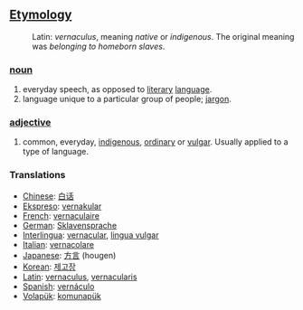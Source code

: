 ==[[Etymology]]==
:Latin: ''vernaculus'', meaning ''native'' or ''indigenous''. The original meaning was ''belonging to homeborn slaves''.
===[[noun]]===
#everyday speech, as opposed to [[literary]] [[language]].
#language unique to a particular group of people; [[jargon]].
===[[adjective]]===
#common, everyday, [[indigenous]], [[ordinary]] or  [[vulgar]]. Usually applied to a type of language.

=== Translations === 
*[[Chinese]]: [[白话]]
*[[Ekspreso]]: [[vernakular]]
*[[French]]: [[vernaculaire]] 
*[[German]]: [[Sklavensprache]]
*[[Interlingua]]: [[vernacular]], [[lingua vulgar]] 
*[[Italian]]: [[vernacolare]] 
*[[Japanese]]: [[方言]] (hougen)
*[[Korean]]: [[제고장]]
*[[Latin]]: [[vernaculus]], [[vernacularis]]
*[[Spanish]]: [[vernáculo]] 
*[[Volapük]]: [[komunapük]]
